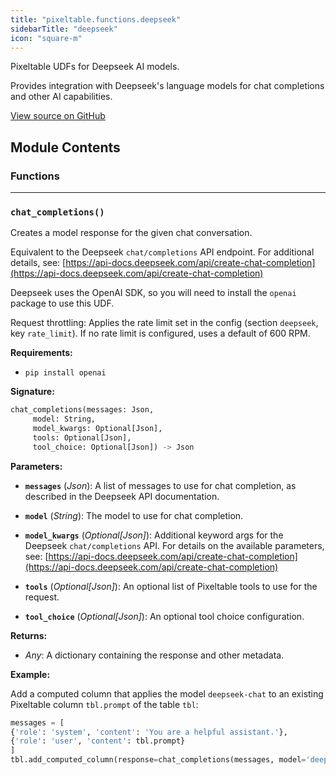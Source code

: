 ```yaml
---
title: "pixeltable.functions.deepseek"
sidebarTitle: "deepseek"
icon: "square-m"
---
```


Pixeltable UDFs for Deepseek AI models.

Provides integration with Deepseek's language models for chat completions and other AI capabilities.


<a href="https://github.com/pixeltable/pixeltable/blob/main/pixeltable/functions/deepseek.py#L0" target="_blank">View source on GitHub</a>

## Module Contents

### Functions


---

### `chat_completions()`

Creates a model response for the given chat conversation.


Equivalent to the Deepseek `chat/completions` API endpoint. For additional details, see: [https://api-docs.deepseek.com/api/create-chat-completion](https://api-docs.deepseek.com/api/create-chat-completion)

Deepseek uses the OpenAI SDK, so you will need to install the `openai` package to use this UDF.

Request throttling: Applies the rate limit set in the config (section `deepseek`, key `rate_limit`). If no rate limit is configured, uses a default of 600 RPM.

**Requirements:**

- `pip install openai`


**Signature:**

```python
chat_completions(messages: Json,
     model: String,
     model_kwargs: Optional[Json],
     tools: Optional[Json],
     tool_choice: Optional[Json]) -> Json
```

**Parameters:**

- **`messages`** (*Json*): A list of messages to use for chat completion, as described in the Deepseek API documentation.

- **`model`** (*String*): The model to use for chat completion.

- **`model_kwargs`** (*Optional[Json]*): Additional keyword args for the Deepseek `chat/completions` API. For details on the available parameters, see: [https://api-docs.deepseek.com/api/create-chat-completion](https://api-docs.deepseek.com/api/create-chat-completion)

- **`tools`** (*Optional[Json]*): An optional list of Pixeltable tools to use for the request.

- **`tool_choice`** (*Optional[Json]*): An optional tool choice configuration.


**Returns:**

- *Any*: A dictionary containing the response and other metadata.



**Example:**

<Tip>

Add a computed column that applies the model `deepseek-chat` to an existing Pixeltable column `tbl.prompt` of the table `tbl`: 
```python
messages = [
{'role': 'system', 'content': 'You are a helpful assistant.'},
{'role': 'user', 'content': tbl.prompt}
]
tbl.add_computed_column(response=chat_completions(messages, model='deepseek-chat'))
```


</Tip>

